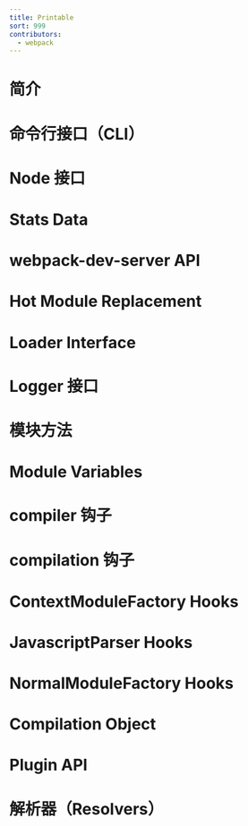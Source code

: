 ```yaml
---
title: Printable
sort: 999
contributors:
  - webpack
---
```


    

# 简介


<WINDEX />


# 命令行接口（CLI）


<WCLI />


# Node 接口


<WNODE />


# Stats Data


<WSTATS />


# webpack-dev-server API


<WWEBPACKDEVSERVER />


# Hot Module Replacement


<WHOTMODULEREPLACEMENT />


# Loader Interface


<WLOADERS />


# Logger 接口


<WLOGGING />


# 模块方法


<WMODULEMETHODS />


# Module Variables


<WMODULEVARIABLES />


# compiler 钩子


<WCOMPILERHOOKS />


# compilation 钩子


<WCOMPILATIONHOOKS />


# ContextModuleFactory Hooks


<WCONTEXTMODULEFACTORYHOOKS />


# JavascriptParser Hooks


<WPARSER />


# NormalModuleFactory Hooks


<WNORMALMODULEFACTORYHOOKS />


# Compilation Object


<WCOMPILATIONOBJECT />


# Plugin API


<WPLUGINS />


# 解析器（Resolvers）


<WRESOLVERS />
